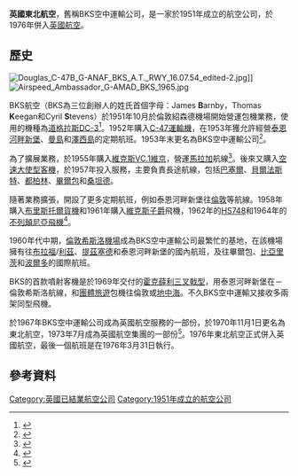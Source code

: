 {{Otheruses|other=其他條目說明|东北航空 (消歧义)}}
{{Airline infobox
| airline = 英國東北航空<br>Northeast Airlines
| nativename = 
| image = 
| logo = 
| logo_size =
| IATA= NS
| ICAO= 
| callsign= Norjet
| founded= 1951年
| commenced = 1951年
| hubs=[[紐卡斯爾機場|紐卡斯爾機場]]
| secondary_hubs = 
| focus_cities= 
| frequent_flyer= 
| lounge= 
| alliance= 
| fleet_size= 
| destinations= 
| parent = 英國航空服務
| company_slogan =
| headquarters= [[英格蘭|英格蘭]][[泰恩河畔紐卡斯爾|泰恩河畔紐卡斯爾]]
| key_people=	
| website=
}}
'''英國東北航空'''，舊稱BKS空中運輸公司，是一家於1951年成立的航空公司，於1976年併入[[英國航空|英國航空]]。

==歷史==
[[Image:Douglas_C-47B_G-ANAF_BKS_A.T._RWY_16.07.54_edited-2.jpg|thumb]]]]
[[Image:Airspeed_Ambassador_G-AMAD_BKS_1965.jpg|thumb]]

BKS航空（BKS為三位創辦人的姓氏首個字母：James '''B'''arnby，Thomas '''K'''eegan和Cyril '''S'''tevens）於1951年10月於倫敦紹森德機場開始營運包機業務，使用的機種為[[道格拉斯DC-3|道格拉斯DC-3]]<ref name="BKS_development">{{Cite web |url=http://website.lineone.net/~biggles200/History.htm |title=History of BKS |access-date=2011-11-01 |archive-url=https://web.archive.org/web/20160524064622/http://website.lineone.net/~biggles200/History.htm |archive-date=2016-05-24 |dead-url=yes }}</ref>。1952年購入[[C-47運輸機|C-47運輸機]]，在1953年獲允許經營[[泰恩河畔新堡|泰恩河畔新堡]]、[[曼島|曼島]]和[[澤西島|澤西島]]的定期航班。1953年末更名為BKS空中運輸公司<ref>{{Harvnb|Merton-Jones|1976|p=322}}</ref>。

為了擴展業務，於1955年購入[[維克斯VC.1維京|維克斯VC.1維京]]，營運[[馬拉加|馬拉加]]航線<ref>{{Harvnb|Merton-Jones|1976|p=323}}</ref>。後來又購入[[空速大使型客機|空速大使型客機]]，於1957年投入服務，主要負責長途航線，包括[[巴塞爾|巴塞爾]]、[[貝爾法斯特|貝爾法斯特]]、[[都柏林|都柏林]]、[[畢爾包|畢爾包]]和[[桑坦德_(西班牙)|桑坦德]]。

隨著業務擴張，開設了更多定期航班，例如泰恩河畔新堡往[[倫敦|倫敦]]等航線。1958年購入[[布里斯托爾貨機|布里斯托爾貨機]]和1961年購入[[維克斯子爵|維克斯子爵]]飛機，1962年的[[HS748|HS748]]和1964年的[[不列顛尼亞飛機|不列顛尼亞飛機]]<ref>{{Harvnb|Merton-Jones|1976|pp=330–331}}</ref>。

1960年代中期，[[倫敦希斯洛機場|倫敦希斯洛機場]]成為BKS空中運輸公司最繁忙的基地，在該機場擁有往[[布拉福|布拉福]]/[[利茲|利茲]]、[[提茲塞德|提茲塞德]]和泰恩河畔新堡的國內航班，及往畢爾包、[[比亞里茨|比亞里茨]]和[[波爾多|波爾多]]的國際航班。

BKS的首款噴射客機是於1969年交付的[[霍克薛利三叉戟型|霍克薛利三叉戟型]]，用泰恩河畔新堡在－倫敦希斯洛航線，和[[團體旅遊|團體旅遊]]包機往倫敦或[[地中海|地中海]]。不久BKS空中運輸又接收多兩架同型飛機。

於1967年BKS空中運輸公司成為英國航空服務的一部份，於1970年11月1日更名為東北航空，1973年7月成為英國航空集團的一部份<ref>{{Harvnb|Merton-Jones|1976|p=330}}</ref>。1976年東北航空正式併入英國航空，最後一個航班是在1976年3月31日執行。

== 參考資料 ==
{{reflist}}


[[Category:英國已結業航空公司|Category:英國已結業航空公司]]
[[Category:1951年成立的航空公司|Category:1951年成立的航空公司]]
